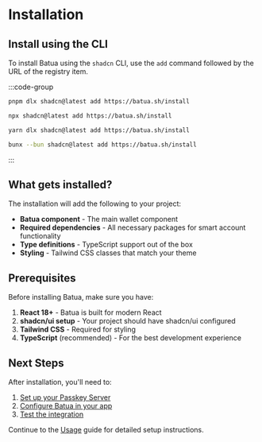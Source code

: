 # Installation

## Install using the CLI

To install Batua using the `shadcn` CLI, use the `add` command followed by the URL of the registry item.

:::code-group

```bash [pnpm]
pnpm dlx shadcn@latest add https://batua.sh/install
```

```bash [npm]
npx shadcn@latest add https://batua.sh/install
```

```bash [yarn]
yarn dlx shadcn@latest add https://batua.sh/install
```

```bash [bun]
bunx --bun shadcn@latest add https://batua.sh/install
```

:::

## What gets installed?

The installation will add the following to your project:

- **Batua component** - The main wallet component
- **Required dependencies** - All necessary packages for smart account functionality
- **Type definitions** - TypeScript support out of the box
- **Styling** - Tailwind CSS classes that match your theme

## Prerequisites

Before installing Batua, make sure you have:

1. **React 18+** - Batua is built for modern React
2. **shadcn/ui setup** - Your project should have shadcn/ui configured
3. **Tailwind CSS** - Required for styling
4. **TypeScript** (recommended) - For the best development experience

## Next Steps

After installation, you'll need to:

1. [Set up your Passkey Server](/usage#step-1-set-up-passkey-server)
2. [Configure Batua in your app](/usage#step-2-implement-batua)
3. [Test the integration](/try-batua)

Continue to the [Usage](/usage) guide for detailed setup instructions. 